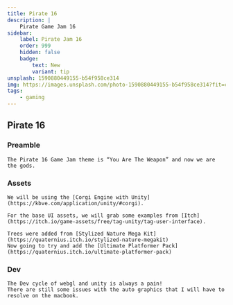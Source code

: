 ```yaml
---
title: Pirate 16
description: |
    Pirate Game Jam 16
sidebar:
    label: Pirate Jam 16
    order: 999
    hidden: false
    badge:
        text: New
        variant: tip
unsplash: 1590880449155-b54f958ce314
img: https://images.unsplash.com/photo-1590880449155-b54f958ce314?fit=crop&w=1400&h=700&q=75
tags:
    - gaming
---
```


## Pirate 16

### Preamble

    The Pirate 16 Game Jam theme is “You Are The Weapon” and now we are the gods.

### Assets

    We will be using the [Corgi Engine with Unity](https://kbve.com/application/unity/#corgi).

    For the base UI assets, we will grab some examples from [Itch](https://itch.io/game-assets/free/tag-unity/tag-user-interface).

    Trees were added from [Stylized Nature Mega Kit](https://quaternius.itch.io/stylized-nature-megakit)
    Now going to try and add the [Ultimate Platformer Pack](https://quaternius.itch.io/ultimate-platformer-pack)

### Dev

    The Dev cycle of webgl and unity is always a pain!
    There are still some issues with the auto graphics that I will have to resolve on the macbook.